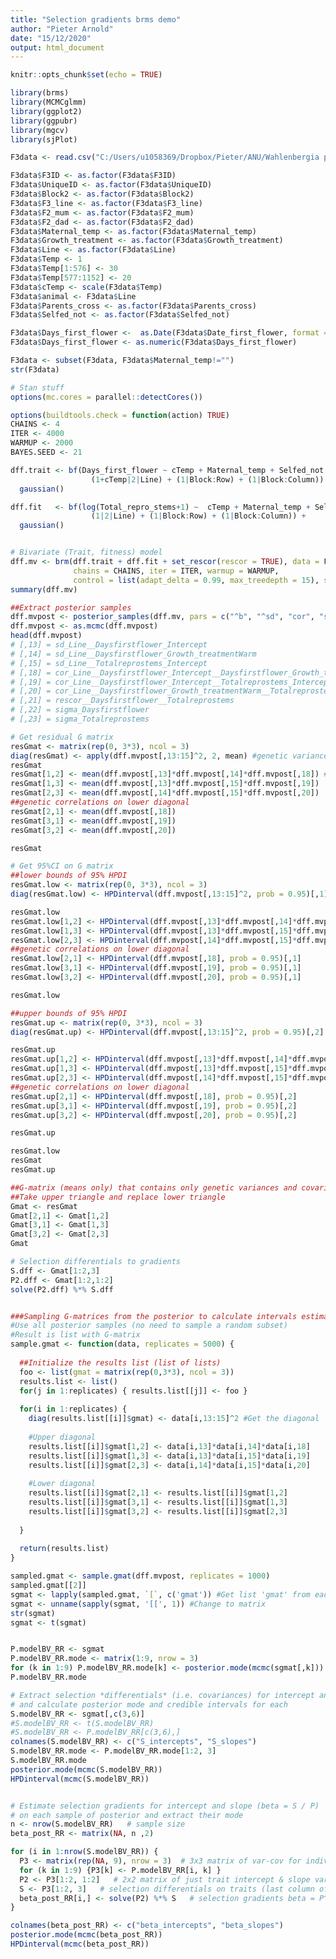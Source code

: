 ```yaml
---
title: "Selection gradients brms demo"
author: "Pieter Arnold"
date: "15/12/2020"
output: html_document
---
```


```r
knitr::opts_chunk$set(echo = TRUE)
```


```r
library(brms)
library(MCMCglmm)
library(ggplot2)
library(ggpubr)
library(mgcv)
library(sjPlot)

```

``` r
F3data <- read.csv("C:/Users/u1058369/Dropbox/Pieter/ANU/Wahlenbergia project/F3 experiment 2019/F3 wahli analyses R/1_F3.1_dataset_20201110.csv")

F3data$F3ID <- as.factor(F3data$F3ID)
F3data$UniqueID <- as.factor(F3data$UniqueID)
F3data$Block2 <- as.factor(F3data$Block2)
F3data$F3_line <- as.factor(F3data$F3_line)
F3data$F2_mum <- as.factor(F3data$F2_mum)
F3data$F2_dad <- as.factor(F3data$F2_dad)
F3data$Maternal_temp <- as.factor(F3data$Maternal_temp)
F3data$Growth_treatment <- as.factor(F3data$Growth_treatment)
F3data$Line <- as.factor(F3data$Line)
F3data$Temp <- 1
F3data$Temp[1:576] <- 30
F3data$Temp[577:1152] <- 20
F3data$cTemp <- scale(F3data$Temp)
F3data$animal <- F3data$Line
F3data$Parents_cross <- as.factor(F3data$Parents_cross)
F3data$Selfed_not <- as.factor(F3data$Selfed_not)

F3data$Days_first_flower <-  as.Date(F3data$Date_first_flower, format = "%Y%m%d") - as.Date("7/11/19", format = "%d/%m/%y")
F3data$Days_first_flower <- as.numeric(F3data$Days_first_flower)

F3data <- subset(F3data, F3data$Maternal_temp!="")
str(F3data)

```


``` r

# Stan stuff
options(mc.cores = parallel::detectCores())

options(buildtools.check = function(action) TRUE)
CHAINS <- 4
ITER <- 4000
WARMUP <- 2000
BAYES.SEED <- 21

```



```r
dff.trait <- bf(Days_first_flower ~ cTemp + Maternal_temp + Selfed_not + Block + 
                  (1+cTemp|2|Line) + (1|Block:Row) + (1|Block:Column)) +
  gaussian()

dff.fit   <- bf(log(Total_repro_stems+1) ~  cTemp + Maternal_temp + Selfed_not + Block + 
                  (1|2|Line) + (1|Block:Row) + (1|Block:Column)) +
  gaussian()


# Bivariate (Trait, fitness) model
dff.mv <- brm(dff.trait + dff.fit + set_rescor(rescor = TRUE), data = F3data,
              chains = CHAINS, iter = ITER, warmup = WARMUP,
              control = list(adapt_delta = 0.99, max_treedepth = 15), seed = BAYES.SEED)
summary(dff.mv)


```

``` r

##Extract posterior samples
dff.mvpost <- posterior_samples(dff.mv, pars = c("^b", "^sd", "cor", "sigma"))
dff.mvpost <- as.mcmc(dff.mvpost)
head(dff.mvpost)
# [,13] = sd_Line__Daysfirstflower_Intercept 
# [,14] = sd_Line__Daysfirstflower_Growth_treatmentWarm
# [,15] = sd_Line__Totalreprostems_Intercept 
# [,18] = cor_Line__Daysfirstflower_Intercept__Daysfirstflower_Growth_treatmentWarm
# [,19] = cor_Line__Daysfirstflower_Intercept__Totalreprostems_Intercept
# [,20] = cor_Line__Daysfirstflower_Growth_treatmentWarm__Totalreprostems_Intercept
# [,21] = rescor__Daysfirstflower__Totalreprostems
# [,22] = sigma_Daysfirstflower
# [,23] = sigma_Totalreprostems

# Get residual G matrix
resGmat <- matrix(rep(0, 3*3), ncol = 3)
diag(resGmat) <- apply(dff.mvpost[,13:15]^2, 2, mean) #genetic variances on diagonal
resGmat
resGmat[1,2] <- mean(dff.mvpost[,13]*dff.mvpost[,14]*dff.mvpost[,18]) #Genetic covariances on upper diagonal
resGmat[1,3] <- mean(dff.mvpost[,13]*dff.mvpost[,15]*dff.mvpost[,19])
resGmat[2,3] <- mean(dff.mvpost[,14]*dff.mvpost[,15]*dff.mvpost[,20])
##genetic correlations on lower diagonal
resGmat[2,1] <- mean(dff.mvpost[,18])
resGmat[3,1] <- mean(dff.mvpost[,19])
resGmat[3,2] <- mean(dff.mvpost[,20])

resGmat

# Get 95%CI on G matrix
##lower bounds of 95% HPDI
resGmat.low <- matrix(rep(0, 3*3), ncol = 3)
diag(resGmat.low) <- HPDinterval(dff.mvpost[,13:15]^2, prob = 0.95)[,1]

resGmat.low
resGmat.low[1,2] <- HPDinterval(dff.mvpost[,13]*dff.mvpost[,14]*dff.mvpost[,18], prob = 0.95)[,1]
resGmat.low[1,3] <- HPDinterval(dff.mvpost[,13]*dff.mvpost[,15]*dff.mvpost[,19], prob = 0.95)[,1]
resGmat.low[2,3] <- HPDinterval(dff.mvpost[,14]*dff.mvpost[,15]*dff.mvpost[,20], prob = 0.95)[,1]
##genetic correlations on lower diagonal
resGmat.low[2,1] <- HPDinterval(dff.mvpost[,18], prob = 0.95)[,1]
resGmat.low[3,1] <- HPDinterval(dff.mvpost[,19], prob = 0.95)[,1]
resGmat.low[3,2] <- HPDinterval(dff.mvpost[,20], prob = 0.95)[,1]

resGmat.low

##upper bounds of 95% HPDI
resGmat.up <- matrix(rep(0, 3*3), ncol = 3)
diag(resGmat.up) <- HPDinterval(dff.mvpost[,13:15]^2, prob = 0.95)[,2]

resGmat.up
resGmat.up[1,2] <- HPDinterval(dff.mvpost[,13]*dff.mvpost[,14]*dff.mvpost[,18], prob = 0.95)[,2]
resGmat.up[1,3] <- HPDinterval(dff.mvpost[,13]*dff.mvpost[,15]*dff.mvpost[,19], prob = 0.95)[,2]
resGmat.up[2,3] <- HPDinterval(dff.mvpost[,14]*dff.mvpost[,15]*dff.mvpost[,20], prob = 0.95)[,2]
##genetic correlations on lower diagonal
resGmat.up[2,1] <- HPDinterval(dff.mvpost[,18], prob = 0.95)[,2]
resGmat.up[3,1] <- HPDinterval(dff.mvpost[,19], prob = 0.95)[,2]
resGmat.up[3,2] <- HPDinterval(dff.mvpost[,20], prob = 0.95)[,2]

resGmat.up

resGmat.low
resGmat
resGmat.up

##G-matrix (means only) that contains only genetic variances and covariances
##Take upper triangle and replace lower triangle
Gmat <- resGmat
Gmat[2,1] <- Gmat[1,2]
Gmat[3,1] <- Gmat[1,3]
Gmat[3,2] <- Gmat[2,3]
Gmat

# Selection differentials to gradients
S.dff <- Gmat[1:2,3]
P2.dff <- Gmat[1:2,1:2]
solve(P2.dff) %*% S.dff


###Sampling G-matrices from the posterior to calculate intervals estimates
#Use all posterior samples (no need to sample a random subset)
#Result is list with G-matrix
sample.gmat <- function(data, replicates = 5000) {
  
  ##Initialize the results list (list of lists)
  foo <- list(gmat = matrix(rep(0,3*3), ncol = 3))
  results.list <- list()
  for(j in 1:replicates) { results.list[[j]] <- foo }
  
  for(i in 1:replicates) {
    diag(results.list[[i]]$gmat) <- data[i,13:15]^2 #Get the diagonal
    
    #Upper diagonal
    results.list[[i]]$gmat[1,2] <- data[i,13]*data[i,14]*data[i,18]
    results.list[[i]]$gmat[1,3] <- data[i,13]*data[i,15]*data[i,19]
    results.list[[i]]$gmat[2,3] <- data[i,14]*data[i,15]*data[i,20]
    
    #Lower diagonal
    results.list[[i]]$gmat[2,1] <- results.list[[i]]$gmat[1,2]
    results.list[[i]]$gmat[3,1] <- results.list[[i]]$gmat[1,3]
    results.list[[i]]$gmat[3,2] <- results.list[[i]]$gmat[2,3]
    
  }
  
  return(results.list)
}

sampled.gmat <- sample.gmat(dff.mvpost, replicates = 1000) 
sampled.gmat[[2]]
sgmat <- lapply(sampled.gmat, `[`, c('gmat')) #Get list 'gmat' from each list
sgmat <- unname(sapply(sgmat, '[[', 1)) #Change to matrix
str(sgmat)
sgmat <- t(sgmat)


P.modelBV_RR <- sgmat
P.modelBV_RR.mode <- matrix(1:9, nrow = 3)
for (k in 1:9) P.modelBV_RR.mode[k] <- posterior.mode(mcmc(sgmat[,k]))
P.modelBV_RR.mode

# Extract selection *differentials* (i.e. covariances) for intercept and slope:
# and calculate posterior mode and credible intervals for each
S.modelBV_RR <- sgmat[,c(3,6)]
#S.modelBV_RR <- t(S.modelBV_RR)
#S.modelBV_RR <- P.modelBV_RR[c(3,6),]
colnames(S.modelBV_RR) <- c("S_intercepts", "S_slopes")
S.modelBV_RR.mode <- P.modelBV_RR.mode[1:2, 3]
S.modelBV_RR.mode
posterior.mode(mcmc(S.modelBV_RR))
HPDinterval(mcmc(S.modelBV_RR))


# Estimate selection gradients for intercept and slope (beta = S / P)
# on each sample of posterior and extract their mode
n <- nrow(S.modelBV_RR)   # sample size
beta_post_RR <- matrix(NA, n ,2)

for (i in 1:nrow(S.modelBV_RR)) {
  P3 <- matrix(rep(NA, 9), nrow = 3)  # 3x3 matrix of var-cov for individual X.int, X.slope and fitness
  for (k in 1:9) {P3[k] <- P.modelBV_RR[i, k] }  
  P2 <- P3[1:2, 1:2]   # 2x2 matrix of just trait intercept & slope var-cov
  S <- P3[1:2, 3]   # selection differentials on traits (last column of P3)
  beta_post_RR[i,] <- solve(P2) %*% S   # selection gradients beta = P^-1 * S
}

colnames(beta_post_RR) <- c("beta_intercepts", "beta_slopes")
posterior.mode(mcmc(beta_post_RR))
HPDinterval(mcmc(beta_post_RR))


```


